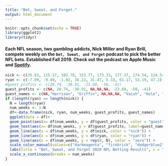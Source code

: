 ```yaml
---
title: "Bet, Sweat, and Forget."
output: html_document
---
```


```r
knitr::opts_chunk$set(echo = TRUE)
library(ggplot2)
library(tidyr)
```

#### Each NFL season, two gambling addicts, Nick Miller and Ryan Brill, compete weekly on the `Bet, Sweat, and Forget` podcast to pick the better NFL bets. Established Fall 2019. Check out the podcast on Apple Music and [Spotify](https://open.spotify.com/show/1bABVhkwnd3sDaBSZLC0oY).

```r
nick <- c(35.83, 115.17, 103.78, 153.77, 173.33, 177.37, 174.54, 124.54, 74.54)
ryan <- c(-7.09, -9.49, -1.02, 36.22, 31.47, 5.33, 61.17, 53.19, 47.2)
#guest_profits <- c(20.74, -30.91, -23.69, -50, -41)
guest_profits <- c(NA, 20.74, -30.91, NA,NA,NA, -23.69, -50, -41)
guest_names <- c(NA,"Harrison", "Griffin", NA,NA,NA, "Vaish", "Kole", "Adil")
if (length(ryan) == length(nick)) {
  N = length(ryan)
  num_weeks <- 1:N
  df<-data.frame(nick, ryan, num_weeks, guest_profits, guest_names)
  ggplot(data = df)+
  geom_point(aes(x= df$num_weeks, y = df$guest_profits, color = "guest")) +
  geom_text(aes(x= df$num_weeks, y = df$guest_profits, label=guest_names, color = "guest"),hjust=0, vjust=0) +
  geom_line(aes(x = df$num_weeks, y = df$nick, color = "nick")) +
  geom_line(aes(x = df$num_weeks, y = df$ryan, color = "ryan")) +
  geom_line(aes(x = df$num_weeks, y = rep(0, N), color = "zero")) +
  scale_color_manual(values=c("darkmagenta", "firebrick", "dodgerblue2", "gray65")) +
  labs(title = "Bet, Sweat, and Forget 2020 NFL Betting Results", x = "NFL Week Number", y = "Cumulative Profit, USD", color="") +
  scale_x_continuous(breaks = num_weeks) 
}
```

<!---
## 2020 Week 10 NFL Bets
--->


